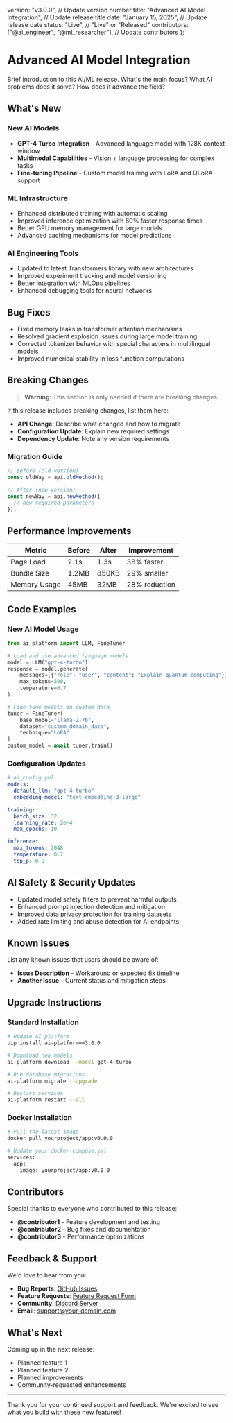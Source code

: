 
  version: "v3.0.0", // Update version number
  title: "Advanced AI Model Integration", // Update release title
  date: "January 15, 2025", // Update release date
  status: "Live", // "Live" or "Released"
  contributors: ["@ai_engineer", "@ml_researcher"], // Update contributors
};

# Advanced AI Model Integration

Brief introduction to this AI/ML release. What's the main focus? What AI problems does it solve? How does it advance the field?

## What's New

### New AI Models

- **GPT-4 Turbo Integration** - Advanced language model with 128K context window
- **Multimodal Capabilities** - Vision + language processing for complex tasks
- **Fine-tuning Pipeline** - Custom model training with LoRA and QLoRA support

### ML Infrastructure

- Enhanced distributed training with automatic scaling
- Improved inference optimization with 60% faster response times
- Better GPU memory management for large models
- Advanced caching mechanisms for model predictions

### AI Engineering Tools

- Updated to latest Transformers library with new architectures
- Improved experiment tracking and model versioning
- Better integration with MLOps pipelines
- Enhanced debugging tools for neural networks

## Bug Fixes

- Fixed memory leaks in transformer attention mechanisms
- Resolved gradient explosion issues during large model training
- Corrected tokenizer behavior with special characters in multilingual models
- Improved numerical stability in loss function computations

## Breaking Changes

> **Warning**: This section is only needed if there are breaking changes

If this release includes breaking changes, list them here:

- **API Change**: Describe what changed and how to migrate
- **Configuration Update**: Explain new required settings
- **Dependency Update**: Note any version requirements

### Migration Guide

```javascript
// Before (old version)
const oldWay = api.oldMethod();

// After (new version)
const newWay = api.newMethod({
  // new required parameters
});
```

## Performance Improvements

| Metric       | Before | After | Improvement   |
| ------------ | ------ | ----- | ------------- |
| Page Load    | 2.1s   | 1.3s  | 38% faster    |
| Bundle Size  | 1.2MB  | 850KB | 29% smaller   |
| Memory Usage | 45MB   | 32MB  | 28% reduction |

## Code Examples

### New AI Model Usage

```python
from ai_platform import LLM, FineTuner

# Load and use advanced language models
model = LLM("gpt-4-turbo")
response = model.generate(
    messages=[{"role": "user", "content": "Explain quantum computing"}],
    max_tokens=500,
    temperature=0.7
)

# Fine-tune models on custom data
tuner = FineTuner(
    base_model="llama-2-7b",
    dataset="custom_domain_data",
    technique="LoRA"
)
custom_model = await tuner.train()
```

### Configuration Updates

```yaml
# ai_config.yml
models:
  default_llm: "gpt-4-turbo"
  embedding_model: "text-embedding-3-large"

training:
  batch_size: 32
  learning_rate: 2e-4
  max_epochs: 10

inference:
  max_tokens: 2048
  temperature: 0.7
  top_p: 0.9
```

## AI Safety & Security Updates

- Updated model safety filters to prevent harmful outputs
- Enhanced prompt injection detection and mitigation
- Improved data privacy protection for training datasets
- Added rate limiting and abuse detection for AI endpoints

## Known Issues

List any known issues that users should be aware of:

- **Issue Description** - Workaround or expected fix timeline
- **Another Issue** - Current status and mitigation steps

## Upgrade Instructions

### Standard Installation

```bash
# Update AI platform
pip install ai-platform==3.0.0

# Download new models
ai-platform download --model gpt-4-turbo

# Run database migrations
ai-platform migrate --upgrade

# Restart services
ai-platform restart --all
```

### Docker Installation

```bash
# Pull the latest image
docker pull yourproject/app:v0.0.0

# Update your docker-compose.yml
services:
  app:
    image: yourproject/app:v0.0.0
```

## Contributors

Special thanks to everyone who contributed to this release:

- **@contributor1** - Feature development and testing
- **@contributor2** - Bug fixes and documentation
- **@contributor3** - Performance optimizations

## Feedback & Support

We'd love to hear from you:

- **Bug Reports**: [GitHub Issues](https://github.com/your-repo/issues)
- **Feature Requests**: [Feature Request Form](https://your-domain.com/features)
- **Community**: [Discord Server](https://discord.gg/your-server)
- **Email**: [support@your-domain.com](mailto:support@your-domain.com)

## What's Next

Coming up in the next release:

- Planned feature 1
- Planned feature 2
- Planned improvements
- Community-requested enhancements

---

Thank you for your continued support and feedback. We're excited to see what you build with these new features!

